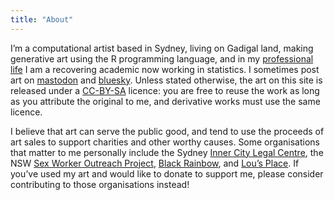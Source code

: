 ```yaml
---
title: "About"
---
```



I'm a computational artist based in Sydney, living on Gadigal land, making generative art using the R programming language, and in my [professional life](https://djnavarro.net) I am a recovering academic now working in statistics. I sometimes post art on [mastodon](https://hachyderm.io/@djnavarro) and [bluesky](https://bsky.app/profile/djnavarro.net). Unless stated otherwise, the art on this site is released under a [CC-BY-SA](https://creativecommons.org/licenses/by-sa/4.0/) licence: you are free to reuse the work as long as you attribute the original to me, and derivative works must use the same licence. 

I believe that art can serve the public good, and tend to use the proceeds of art sales to support charities and other worthy causes. Some organisations that matter to me personally include the Sydney [Inner City Legal Centre](https://www.iclc.org.au/), the NSW [Sex Worker Outreach Project](https://swop.org.au/), [Black Rainbow](http://www.blackrainbow.org.au/), and [Lou's Place](https://www.lousplace.com.au/). If you've used my art and would like to donate to support me, please consider contributing to those organisations instead!
